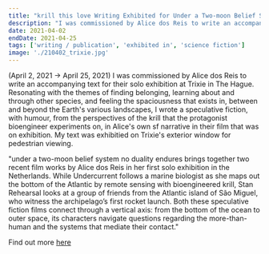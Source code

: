 ```yaml
---
title: "krill this love Writing Exhibited for Under a Two-moon Belief System No Duality Endures by Alice dos Reis at Trixie, The Hague"
description: "I was commissioned by Alice dos Reis to write an accompanying text for their solo exhibition at Trixie in The Hague. Resonating with the themes of finding belonging, learning about and through other species, and feeling the spaciousness that exists in, between and beyond the Earth's various landscapes, I wrote a speculative fiction, with humour, from the perspectives of the krill that the protagonist bioengineer experiments on, in Alice's own sf narrative in their film that was on exhibition. My text was exhibitied on Trixie's exterior window for pedestrian viewing. (April 2, 2021 → April 25, 2021)"
date: 2021-04-02
endDate: 2021-04-25
tags: ['writing / publication', 'exhibited in', 'science fiction']
image: './210402_trixie.jpg'
---
```


(April 2, 2021 → April 25, 2021) I was commissioned by Alice dos Reis to write an accompanying text for their solo exhibition at Trixie in The Hague. Resonating with the themes of finding belonging, learning about and through other species, and feeling the spaciousness that exists in, between and beyond the Earth's various landscapes, I wrote a speculative fiction, with humour, from the perspectives of the krill that the protagonist bioengineer experiments on, in Alice's own sf narrative in their film that was on exhibition. My text was exhibitied on Trixie's exterior window for pedestrian viewing. 

"under a two-moon belief system no duality endures brings together two recent film works by Alice dos Reis in her first solo exhibition in the Netherlands. While Undercurrent follows a marine biologist as she maps out the bottom of the Atlantic by remote sensing with bioengineered krill, Stan Rehearsal looks at a group of friends from the Atlantic island of São Miguel, who witness the archipelago’s first rocket launch. Both these speculative fiction films connect through a vertical axis: from the bottom of the ocean to outer space, its characters navigate questions regarding the more-than-human and the systems that mediate their contact."


Find out more [here](https://www.trixiethehague.nl/events/under-a-two-moon-belief-system-no-duality-endures/)